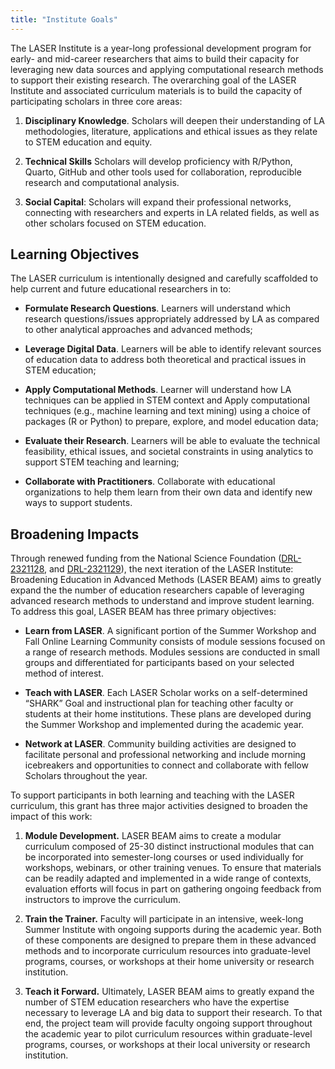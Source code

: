 ```yaml
---
title: "Institute Goals"
---
```


The LASER Institute is a year-long professional development program for early- and mid-career researchers that aims to build their capacity for leveraging new data sources and applying computational research methods to support their existing research. The overarching goal of the LASER Institute and associated curriculum materials is to build the capacity of participating scholars in three core areas:

1.  **Disciplinary Knowledge**. Scholars will deepen their understanding of LA methodologies, literature, applications and ethical issues as they relate to STEM education and equity.

2.  **Technical Skills** Scholars will develop proficiency with R/Python, Quarto, GitHub and other tools used for collaboration, reproducible research and computational analysis.

3.  **Social Capital**: Scholars will expand their professional networks, connecting with researchers and experts in LA related fields, as well as other scholars focused on STEM education.

## Learning Objectives

The LASER curriculum is intentionally designed and carefully scaffolded to help current and future educational researchers in to:

-   **Formulate Research Questions**. Learners will understand which research questions/issues appropriately addressed by LA as compared to other analytical approaches and advanced methods;

-   **Leverage Digital Data**. Learners will be able to identify relevant sources of education data to address both theoretical and practical issues in STEM education;

-   **Apply Computational Methods**. Learner will understand how LA techniques can be applied in STEM context and Apply computational techniques (e.g., machine learning and text mining) using a choice of packages (R or Python) to prepare, explore, and model education data;

-   **Evaluate their Research**. Learners will be able to evaluate the technical feasibility, ethical issues, and societal constraints in using analytics to support STEM teaching and learning;

-   **Collaborate with Practitioners**. Collaborate with educational organizations to help them learn from their own data and identify new ways to support students.

## Broadening Impacts

Through renewed funding from the National Science Foundation ([DRL-2321128](#0), and [DRL-2321129](#0)), the next iteration of the LASER Institute: Broadening Education in Advanced Methods (LASER BEAM) aims to greatly expand the the number of education researchers capable of leveraging advanced research methods to understand and improve student learning. To address this goal, LASER BEAM has three primary objectives:

-   **Learn from LASER**. A significant portion of the Summer Workshop and Fall Online Learning Community consists of module sessions focused on a range of research methods. Modules sessions are conducted in small groups and differentiated for participants based on your selected method of interest. 

-   **Teach with LASER**. Each LASER Scholar works on a self-determined “SHARK” Goal and instructional plan for teaching other faculty or students at their home institutions. These plans are developed during the Summer Workshop and implemented during the academic year.

-   **Network at LASER**. Community building activities are designed to facilitate personal and professional networking and include morning icebreakers and opportunities to connect and collaborate with fellow Scholars throughout the year.

To support participants in both learning and teaching with the LASER curriculum, this grant has three major activities designed to broaden the impact of this work:

1.  **Module Development.** LASER BEAM aims to create a modular curriculum composed of 25-30 distinct instructional modules that can be incorporated into semester-long courses or used individually for workshops, webinars, or other training venues. To ensure that materials can be readily adapted and implemented in a wide range of contexts, evaluation efforts will focus in part on gathering ongoing feedback from instructors to improve the curriculum.

2.  **Train the Trainer.** Faculty will participate in an intensive, week-long Summer Institute with ongoing supports during the academic year. Both of these components are designed to prepare them in these advanced methods and to incorporate curriculum resources into graduate-level programs, courses, or workshops at their home university or research institution.

3.  **Teach it Forward.** Ultimately, LASER BEAM aims to greatly expand the number of STEM education researchers who have the expertise necessary to leverage LA and big data to support their research. To that end, the project team will provide faculty ongoing support throughout the academic year to pilot curriculum resources within graduate-level programs, courses, or workshops at their local university or research institution.

